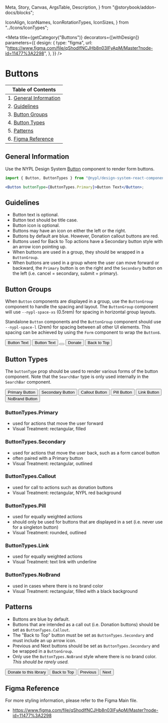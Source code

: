   Meta,
  Story,
  Canvas,
  ArgsTable,
  Description,
} from "@storybook/addon-docs/blocks";

  IconAlign,
  IconNames,
  IconRotationTypes,
  IconSizes,
} from "../Icons/IconTypes";

<Meta
  title={getCategory("Buttons")}
  decorators={[withDesign]}
  parameters={{
    design: {
      type: "figma",
      url: "https://www.figma.com/file/qShodlfNCJHb8n03IFyApM/Master?node-id=11477%3A2298",
    },
  }}
/>

# Buttons

| Table of Contents                              |
| ---------------------------------------------- |
| 1. [General Information](#general-information) |
| 2. [Guidelines](#guidelines)                   |
| 3. [Button Groups](#button-groups)             |
| 4. [Button Types](#button-types)               |
| 5. [Patterns](#patterns)                       |
| 6. [Figma Reference](#figma-reference)         |

## General Information

Use the NYPL Design System [Button](https://nypl.github.io/nypl-design-system/storybook-static/?path=/docs/form-elements-button--basic)
component to render form buttons.

```jsx
import { Button, ButtonTypes } from "@nypl/design-system-react-components";

<Button buttonType={ButtonTypes.Primary}>Button Text</Button>;
```

## Guidelines

- Button text is optional.
- Button text should be title case.
- Button icon is optional.
- Buttons may have an icon on either the left or the right.
- Buttons by default are blue. However, Donation callout buttons are red.
- Buttons used for Back to Top actions have a Secondary button style with an
  arrow icon pointing up.
- When buttons are used in a group, they should be wrapped in a `ButtonGroup`.
- When buttons are used in a group where the user can move forward or backward,
  the `Primary` button is on the right and the `Secondary` button on the left
  (i.e. cancel = secondary, submit = primary).

## Button Groups

When `Button` components are displayed in a group, use the `ButtonGroup`
component to handle the spacing and layout. The `ButtonGroup` component will use
`--nypl-space-xs` (0.5rem) for spacing in horizontal group layouts.

Standalone `Button` components and the `ButtonGroup` component should use
`--nypl-space-l` (2rem) for spacing between all other UI elements. This spacing
can be achieved by using the `Form` component to wrap the `Button`s.

<Canvas>
  <DSProvider>
    <ButtonGroup>
      <Button buttonType={ButtonTypes.Primary}>Button Text</Button>
      <Button buttonType={ButtonTypes.Primary}>
        <Icon
          name={IconNames.Search}
          size={IconSizes.Small}
          align={IconAlign.Left}
        />
        Button Text
      </Button>
      <Button buttonType={ButtonTypes.Primary}>
        <Icon name={IconNames.Close} size={IconSizes.Medium} />
      </Button>
      <Button buttonType={ButtonTypes.Callout}>Donate</Button>
      <Button buttonType={ButtonTypes.Secondary}>
        Back to Top
        <Icon
          name={IconNames.Arrow}
          size={IconSizes.Small}
          align={IconAlign.Right}
          iconRotation={IconRotationTypes.Rotate180}
        />
      </Button>
    </ButtonGroup>
  </DSProvider>
</Canvas>

## Button Types

The `buttonType` prop should be used to render various forms of the button
component. Note that the `SearchBar` type is only used internally in the
`SearchBar` component.

<Canvas>
  <DSProvider>
    <ButtonGroup>
      <Button buttonType={ButtonTypes.Primary}>Primary Button</Button>
      <Button buttonType={ButtonTypes.Secondary}>Secondary Button</Button>
      <Button buttonType={ButtonTypes.Callout}>Callout Button</Button>
      <Button buttonType={ButtonTypes.Pill}>Pill Button</Button>
      <Button buttonType={ButtonTypes.Link}>Link Button</Button>
      <Button buttonType={ButtonTypes.NoBrand}>NoBrand Button</Button>
    </ButtonGroup>
  </DSProvider>
</Canvas>

### ButtonTypes.Primary

- used for actions that move the user forward
- Visual Treatment: rectangular, filled

### ButtonTypes.Secondary

- used for actions that move the user back, such as a form cancel button
- often paired with a Primary button
- Visual Treatment: rectangular, outlined

### ButtonTypes.Callout

- used for call to actions such as donation buttons
- Visual Treatment: rectangular, NYPL red background

### ButtonTypes.Pill

- used for equally weighted actions
- should only be used for buttons that are displayed in a set (i.e. never use for a singleton button)
- Visual Treatment: rounded, outlined

### ButtonTypes.Link

- used for equally weighted actions
- Visual Treatment: text link with underline

### ButtonTypes.NoBrand

- used in cases where there is no brand color
- Visual Treatment: rectangular, filled with a black background

## Patterns

- Buttons are blue by default.
- Buttons that are intended as a call out (i.e. Donation buttons) should be set
  as `ButtonTypes.Callout`.
- The "Back to Top" button must be set as `ButtonTypes.Secondary` and must
  include an up arrow icon.
- Previous and Next buttons should be set as `ButtonTypes.Secondary` and be
  wrapped in a `ButtonGroup`.
- Only use the `ButtonTypes.NoBrand` style where there is no brand color. _This
  should be rarely used._

<Canvas>
  <DSProvider>
    <ButtonGroup>
      <Button buttonType={ButtonTypes.Callout}>Donate to this library</Button>
      <Button buttonType={ButtonTypes.Secondary}>
        Back to Top
        <Icon
          name={IconNames.Arrow}
          iconRotation={IconRotationTypes.Rotate180}
          size={IconSizes.Small}
          align={IconAlign.Right}
        />
      </Button>
      <Button buttonType={ButtonTypes.Secondary}>
        <Icon
          name={IconNames.Arrow}
          iconRotation={IconRotationTypes.Rotate90}
          align={IconAlign.Left}
          size={IconSizes.Small}
        />
        Previous
      </Button>
      <Button buttonType={ButtonTypes.Secondary}>
        Next
        <Icon
          name={IconNames.Arrow}
          iconRotation={IconRotationTypes.Rotate270}
          align={IconAlign.Right}
          size={IconSizes.Small}
        />
      </Button>
    </ButtonGroup>
  </DSProvider>
</Canvas>

## Figma Reference

For more styling information, please refer to the Figma Main file.

- https://www.figma.com/file/qShodlfNCJHb8n03IFyApM/Master?node-id=11477%3A2298
